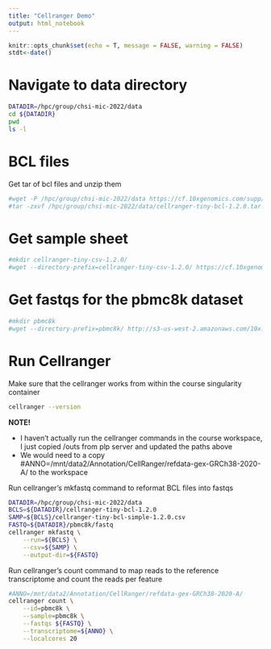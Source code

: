 ```yaml
---
title: "Cellranger Demo"
output: html_notebook
---
```

```r
knitr::opts_chunk$set(echo = T, message = FALSE, warning = FALSE)
stdt<-date()
```

# Navigate to data directory
```bash
DATADIR=/hpc/group/chsi-mic-2022/data
cd ${DATADIR}
pwd
ls -l
```

# BCL files

Get tar of bcl files and unzip them
```bash
#wget -P /hpc/group/chsi-mic-2022/data https://cf.10xgenomics.com/supp/cell-exp/cellranger-tiny-bcl-1.2.0.tar.gz\
#tar -zxvf /hpc/group/chsi-mic-2022/data/cellranger-tiny-bcl-1.2.0.tar.gz
```

# Get sample sheet
```bash
#mkdir cellranger-tiny-csv-1.2.0/
#wget --directory-prefix=cellranger-tiny-csv-1.2.0/ https://cf.10xgenomics.com/supp/cell-exp/cellranger-tiny-bcl-simple-1.2.0.csv
```

# Get fastqs for the pbmc8k dataset
```bash
#mkdir pbmc8k
#wget --directory-prefix=pbmc8k/ http://s3-us-west-2.amazonaws.com/10x.files/samples/cell-exp/2.1.0/pbmc8k/pbmc8k_fastqs.tar
```

# Run Cellranger

Make sure that the cellranger works from within the course singularity container
```bash
cellranger --version
```

**NOTE!**

- I haven't actually run the cellranger commands in the course workspace, I just copied /outs from plp server and updated the paths above
- We would need to a copy #ANNO=/mnt/data2/Annotation/CellRanger/refdata-gex-GRCh38-2020-A/ to the workspace


Run cellranger's mkfastq command to reformat BCL files into fastqs
```bash
DATADIR=/hpc/group/chsi-mic-2022/data
BCLS=${DATADIR}/cellranger-tiny-bcl-1.2.0
SAMP=${BCLS}/cellranger-tiny-bcl-simple-1.2.0.csv
FASTQ=${DATADIR}/pbmc8k/fastq
cellranger mkfastq \
    --run=${BCLS} \
    --csv=${SAMP} \
    --output-dir=${FASTQ}
```

Run cellranger's count command to map reads to the reference transcriptome and count the reads per feature
```bash
#ANNO=/mnt/data2/Annotation/CellRanger/refdata-gex-GRCh38-2020-A/
cellranger count \
    --id=pbmc8k \
    --sample=pbmc8k \
    --fastqs ${FASTQ} \
    --transcriptome=${ANNO} \
    --localcores 20
```
